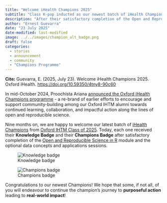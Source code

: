 ```yaml
---
title: "Welcome iHealth Champions 2025"
subtitle: "Class K-pop inducted as our newest batch of iHealth Champions"
description: "After their satisfactory completion of the Open and Reproducible Science in R module and for the first batch to have had the option to undertake specific sessions on data concepts and applications, we are happy to announce the induction of our latest batch of iHealth Champions."
author: "Ernest Guevarra"
date: "23 July 2025"
date-modified: last-modified
image: ../../images/champion_alt_badge.png
draft: false
categories:
  - stories
  - announcement
  - community
  - "Champions Programme"
---
```



::: {.column-margin}

**Cite:** Guevarra, E. (2025, July 23). Welcome iHealth Champions 2025. Oxford iHealth. [https://doi.org/10.59350/4tny8-90c60](https://doi.org/10.59350/4tny8-90c60)

:::


In mid-October 2024, Proochista Ariana [announced the Oxford iHealth Champions programme](https://oxford-ihtm.io/posts/2024-10-26-it-takes-a-village/) - a re-brand of earlier efforts to encourage and support community-building among our Oxford IHTM alumni towards continued learning, collaboration, and impactful action along the lines of open and reproducible science.

Nine months on, we are happy to welcome our latest batch of [iHealth Champions](https://oxford-ihtm.io/champions/) from [Oxford IHTM Class of 2025](https://oxford-ihtm.io/posts/2024-10-03-welcome-class-2025/). Today, each one received their **Knowledge Badge** and their **Champions Badge** after satisfactory completion of the [Open and Reproducible Science in R](https://oxford-ihtm.io/teaching/) module and the optional data concepts and applications sessions.

::: {layout-ncol="2"}

![Knowledge badge](../../images/knowledge_badge.png)

![Champions badge](../../images/champion_alt_badge.png)

:::

Congratulations to our newest Champions! We hope that some, if not all, of you will endeavour to continue the champion's journey to **purposeful action** leading to **real-world impact**!



